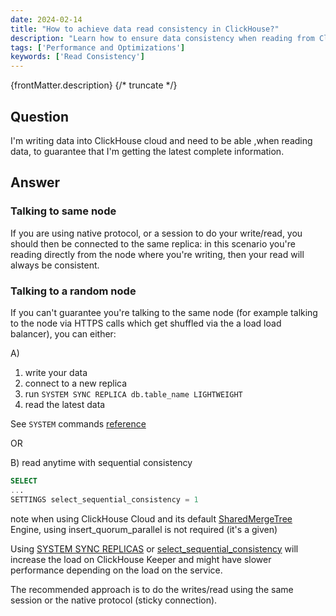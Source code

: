 ```yaml
---
date: 2024-02-14
title: "How to achieve data read consistency in ClickHouse?"
description: "Learn how to ensure data consistency when reading from ClickHouse, whether you're connected to the same node or a random node."
tags: ['Performance and Optimizations']
keywords: ['Read Consistency']
---
```


{frontMatter.description}
{/* truncate */}

## Question

I'm writing data into ClickHouse cloud and need to be able ,when reading data, to guarantee that I'm getting the latest complete information.

## Answer

### Talking to same node

If you are using native protocol, or a session to do your write/read, you should then be connected to the same replica: in this scenario you're reading directly from the node where you're writing, then your read will always be consistent.

### Talking to a random node

If you can't guarantee you're talking to the same node (for example talking to the node via HTTPS calls which get shuffled via the a load load balancer), you can either:

A)

 1. write your data
 2. connect to a new replica
 3. run `SYSTEM SYNC REPLICA db.table_name LIGHTWEIGHT`
 4. read the latest data

See `SYSTEM` commands [reference](https://clickhouse.com/docs/en/sql-reference/statements/system#sync-replica)

OR

B) read anytime with sequential consistency

```sql
SELECT 
...
SETTINGS select_sequential_consistency = 1
```

note when using ClickHouse Cloud and its default [SharedMergeTree](https://clickhouse.com/docs/en/cloud/reference/shared-merge-tree) Engine, using insert_quorum_parallel is not required (it's a given)

Using [SYSTEM SYNC REPLICAS](https://clickhouse.com/docs/en/sql-reference/statements/system#sync-replica) or [select_sequential_consistency](https://clickhouse.com/docs/en/operations/settings/settings#select_sequential_consistency) will increase the load on ClickHouse Keeper and might have slower performance depending on the load on the service.


The recommended approach is to do the writes/read using the same session or the native protocol (sticky connection).


